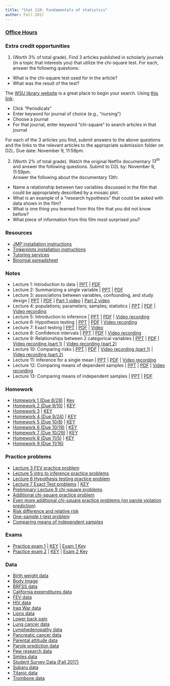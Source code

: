 ```yaml
---
title: "Stat 110: Fundamentals of statistics"
author: Fall 2017 
---
```


### [Office Hours](Schedule.html)

<!--
### Announcement

The second exam will be take place Tuesday, November 7.  Bring a blue scantron and cheat sheet, 8.5x11" with notes on front/back.  A practice exam is below.
--> 

### Extra credit opportunities

1.  (Worth 3% of total grade).  Find 3 articles published in scholarly journals (in a topic that interests you) that utilize the chi-square test.  For each, answer the following questions:
   
   * What is the chi-square test used for in the article?  
   * What was the result of the test?  

The [WSU library website](https://www.winona.edu/library/) is a great place to begin your search.  Using [this link](https://www.winona.edu/library/):

  * Click "Periodicals"
  * Enter keyword for journal of choice (e.g., "nursing")
  * Choose a journal
  * For that journal, enter keyword "chi-square" to search articles in that journal
  
For each of the 3 articles you find, submit answers to the above questions and the links to the relevant articles to the appropriate submission folder on D2L.  Due date:  November 9, 11:59pm.  

2. (Worth 2% of total grade).  Watch the original Netflix documentary *13^th^* and answer the following questions.  Submit to D2L by: November 9, 11:59pm.  
Answer the following about the documentary 13th:

* Name a relationship between two variables discussed in the film that could be appropriately described by a mosaic plot.
* What is an example of a "research hypothesis" that could be asked with data shown in the film?  
* What is one thing you learned from this film that you did not know before?  
* What piece of information from this film most surprised you? 

### Resources

* [JMP installation instructions](https://silasbergen.github.io/JMP_installation.html)
* [Tinkerplots installation instructions](https://silasbergen.github.io/Tinkerplots.pdf)
* [Tutoring services](http://www.winona.edu/tutoring/)
* [Binomial spreadsheet](https://www.dropbox.com/s/85xnt7xk9jjtt14/BinomialProbabilities.xlsx?dl=0)

<!--
### Extra credit

* 
-->


### Notes

 * Lecture 1: Introduction to data | [PPT](https://www.dropbox.com/s/sv1s4tq879y97ua/1%20-%20Introduction%20to%20data.pptx?dl=0) | [PDF](https://www.dropbox.com/s/qwwjiwlqlj7tvkz/1%20-%20Introduction%20to%20data.pdf?dl=0) 
 * Lecture 2: Summarizing a single variable | [PPT](https://www.dropbox.com/s/mztaipz6jo2w7ut/2%20-%20Summarizing%20a%20single%20variable.pptx?dl=0) | [PDF](https://www.dropbox.com/s/b3wwwk14937ce3p/2%20-%20Summarizing%20a%20single%20variable.pdf?dl=0)
 * Lecture 3: associations between variables, confounding, and study design | [PPT](https://www.dropbox.com/s/xs0nkkgsr42lb6h/3%20-%20Associations%20between%20variables.pptx?dl=0) | [PDF](https://www.dropbox.com/s/142aeehcbe3v7ww/3%20-%20Associations%20between%20variables.pdf?dl=0) | [Part 1 video](https://mediaspace.mnscu.edu/media/Stat+110A+F17A+Lecture+3+part+1/0_871iwtrh) | [Part 2 video](https://mediaspace.mnscu.edu/media/Stat+110A+F17A+Lecture+3+part+2/0_atx7myar)
 * Lecture 4: populations; parameters; samples; statistics | [PPT](https://www.dropbox.com/s/1269wlc08kprnl1/4%20-%20Populations%20and%20samples.pptx?dl=0) | [PDF](https://www.dropbox.com/s/fyzd1ca0y252m1h/4%20-%20Populations%20and%20samples.pdf?dl=0) |  [Video recording](https://mediaspace.mnscu.edu/media/Stat+110A+F17A+Lecture+4+-+populations%2C+parameters%2C+samples%2C+statistics/0_sb2ljx7v) 
* Lecture 5: Introduction to inference | [PPT](https://www.dropbox.com/s/y1e505xyomw7l4i/5%20-%20Intro%20to%20Inference.pptx?dl=0) | [PDF](https://www.dropbox.com/s/bs3j1u8pxty8j6o/5%20-%20Intro%20to%20Inference.pdf?dl=0) | [Video recording](https://mediaspace.mnscu.edu/media/Stat+110-F17A+Lecture+5/0_vghw2h1k)
* Lecture 6: Hypothesis testing | [PPT](https://www.dropbox.com/s/jfjg5tvefrm6pgw/6%20-%20Hypothesis%20testing.pptx?dl=0) | [PDF](https://www.dropbox.com/s/befmg5n3mf0hx96/6%20-%20Hypothesis%20testing.pdf?dl=0) | [Video recording](https://mediaspace.mnscu.edu/media/Stat+110A+F17+-+Lecture+6/0_tusygxeh)
* Lecture 7: Exact testing | [PPT](https://www.dropbox.com/s/skr63swl5vpog5d/7%20-%20Exact%20hypothesis%20testing.pptx?dl=0)  | [PDF](https://www.dropbox.com/s/tjn9sh1o1a6cc1h/7%20-%20Exact%20hypothesis%20testing.pdf?dl=0) | [Video](https://mediaspace.mnscu.edu/media/Stat110AF17-Lecture+7/0_5kt10il3)
* Lecture 8: Confidence intervals | [PPT](https://www.dropbox.com/s/gtczr0dy215jb7c/8%20-%20Confidence%20intervals.pptx?dl=0) | [PDF](https://www.dropbox.com/s/8rq829u9rl5zk24/8%20-%20Confidence%20intervals.pdf?dl=0) | [Video recording](https://mediaspace.mnscu.edu/media/Stat+110A+F17-Lecture+8/0_vtuxty1l)
* Lecture 9: Relationships between 2 categorical variables | [PPT](https://www.dropbox.com/s/6827lwc2kzkwxjf/9%20-%20Inference%20for%20relationships%20between%202%20categorical%20variables.pptx?dl=0) | [PDF](https://www.dropbox.com/s/nhwsgyqlvlagaov/9%20-%20Inference%20for%20relationships%20between%202%20categorical%20variables.pdf?dl=0) | [Video recording (part 1)](https://mediaspace.mnscu.edu/media/Stat+110A+F17+-+Lecture+9%2C+part+1/0_ja8u8fiz) | [Video recording (part 2)](https://mediaspace.mnscu.edu/media/Stat+110-F17A+Lecture+9%2C+part+2/0_fnghn2rz)
* Lecture 10: Comparing risks | [PPT](https://www.dropbox.com/s/f509mjzrzj80azg/10%20-%20Comparing%20risks.pptx?dl=0) | [PDF](https://www.dropbox.com/s/cr8dckk1fww44if/10%20-%20Comparing%20risks.pdf?dl=0) | [Video recording (part 1)](https://mediaspace.mnscu.edu/media/Stat110-F17A+Lecture+10+%28part+1%29/0_cfvdvutf) | [Video recording (part 2)](https://mediaspace.mnscu.edu/media/Lecture10-part2.mp4/1_vxx0sbiu)
* Lecture 11: Inference for a single mean | [PPT](https://www.dropbox.com/s/kgh17su3pddpjof/11%20-%20Inference%20for%20single%20population%20mean.pptx?dl=0) | [PDF](https://www.dropbox.com/s/iem5wuihr1twdjz/11%20-%20Inference%20for%20single%20population%20mean.pdf?dl=0) | [Video recording](https://mediaspace.mnscu.edu/media/Stat110-F17A+Lecture+11/1_chrl15lp)
* Lecture 12: Comparing means of dependent samples | [PPT](https://www.dropbox.com/s/xnck8481ih8scs4/12%20-%20Comparing%20means%20of%20two%20dependent%20samples.pptx?dl=0) | [PDF](https://www.dropbox.com/s/wxe3thqaowlf75x/12%20-%20Comparing%20means%20of%20two%20dependent%20samples.pdf?dl=0) | [Video recording](https://mediaspace.mnscu.edu/media/Stat110-F17ALecture+12/1_1588e0bj)
* Lecture 13: Comparing means of independent samples | [PPT](https://www.dropbox.com/s/leyu8qudo15y3kg/13%20-%20Comparing%20means%20of%20two%20independent%20samples.pptx?dl=0) | [PDF](https://www.dropbox.com/s/4mmi8k5mtc0ud7t/13%20-%20Comparing%20means%20of%20two%20independent%20samples.pdf?dl=0)

### Homework

* [Homework 1 (Due 8/29)](https://www.dropbox.com/s/oaa5y8q9odhm79y/HW1.docx?dl=0) | [Key](https://www.dropbox.com/s/buefxdy4m3yh391/HW1-KEY.docx?dl=0)
* [Homework 2 (Due 9/10)](https://www.dropbox.com/s/a6ip4yl4dji64xk/HW2.docx?dl=0) | [KEY](https://www.dropbox.com/s/oc2ry6ov5ftqu8w/HW2-KEY.docx?dl=0)
* [Homework 3](https://www.dropbox.com/s/2qu6ps0ni1qxhyk/HW3.docx?dl=0) | [KEY](https://www.dropbox.com/s/8zq0ctcvx3pqsec/HW3-KEY.docx?dl=0)
* [Homework 4 (Due 9/24)](https://www.dropbox.com/s/mhjmwftu8mgzhxh/HW4.docx?dl=0) | [KEY](https://www.dropbox.com/s/bc5rzwxcpuhgu4o/HW4-KEY.docx?dl=0)
* [Homework 5 (Due 10/8)](https://www.dropbox.com/s/mpo6xcbgg8r2uh6/HW5.docx?dl=0) | [KEY](https://www.dropbox.com/s/1v3biuqyb8i8f7j/HW5-KEY.docx?dl=0)
* [Homework 6 (Due 10/19)](https://www.dropbox.com/s/h7apvw26zqcsync/HW6.docx?dl=0) | [KEY](https://www.dropbox.com/s/d68i9y3ikqerwp6/HW6-KEY.docx?dl=0)
* [Homework 7 (Due 10/29)](https://www.dropbox.com/s/a0afkd6gu2n2y73/HW7.docx?dl=0) | [KEY](https://www.dropbox.com/s/u7sceb0oaz4uz7a/HW7-KEY.docx?dl=0)
* [Homework 8 (Due 11/5)](https://www.dropbox.com/s/356phg5tv0fo2u3/HW8.docx?dl=0) | [KEY](https://www.dropbox.com/s/mfn6cn8ks32oilj/HW8-KEY.docx?dl=0)
* [Homework 9 (Due 11/16)](https://www.dropbox.com/s/6k0pflm5u9omhq9/HW9.docx?dl=0)


### Practice problems

* [Lecture 3 FEV practice problem](https://www.dropbox.com/s/id0t3svswof1y3j/FEV-Confounding.docx?dl=0)
* [Lecture 5 intro to inference practice problems](https://www.dropbox.com/s/1qekwneomvsp5yw/Simulations-wormhole-swain-alabama.docx?dl=0)
* [Lecture 6 Hypothesis testing practice problem](https://www.dropbox.com/s/bc63xrg4apc7t0n/Hypothesis%20testing.docx?dl=0)
* [Lecture 7 Exact Test problems](https://www.dropbox.com/s/iz01gadmv4aw756/Binomial_Exact_Test.docx?dl=0) | [KEY](https://www.dropbox.com/s/a0mceg36yaqhr4u/Binomial_Exact_Test_KEY.docx?dl=0)
* [Preliminary Lecture 9 chi-square problems](https://www.dropbox.com/s/p25a6kley112i7s/Chisquare-preliminary-activity.docx?dl=0)
* [Additional chi-square practice problem](https://www.dropbox.com/s/6d33itu2vnf7isy/Chisquare-additional.docx?dl=0)
* [Even more additional chi-square practice problems (on parole violation prediction)](https://www.dropbox.com/s/zoagtpvpkvvgclp/Chisquare-final.docx?dl=0)
* [Risk difference and relative risk](https://www.dropbox.com/s/gl5u0mbdcofl4by/Risk-difference-relative-risk.docx?dl=0)
* [One-sample t-test problem](https://www.dropbox.com/s/kdtdp5vesoo990j/one-sample%20t-test.docx?dl=0)
* [Comparing means of independent samples](https://www.dropbox.com/s/5pc0dbbkrhrsy9q/two-sample%20t-test.docx?dl=0)

### Exams

* [Practice exam 1](https://www.dropbox.com/s/nvboy135cq62ikj/Exam1-S17.docx?dl=0) | [KEY](https://www.dropbox.com/s/p3oodthq1rqc8t9/Exam1-S17%20-%20KEY.docx?dl=0) | [Exam 1 Key](https://www.dropbox.com/s/0r5aj695h857fbk/Exam1-F17-A-KEY.docx?dl=0)
* [Practice exam 2](https://www.dropbox.com/s/uc1m1z7skk0ob22/Exam2-S17.docx?dl=0) | [KEY](https://www.dropbox.com/s/wtm717hnncm7tsy/Exam2-S17-KEY.docx?dl=0) | [Exam 2 Key](https://www.dropbox.com/s/d6doz5j41szdeh6/Exam2-F17-KEY.docx?dl=0)

### Data


-   [Birth weight
    data](https://github.com/silasbergen/CourseResources/raw/master/Data/Birthweight.jmp)
- [Body Image](https://www.dropbox.com/s/se0fo4xi45zab5v/Body_Image.jmp?dl=0)
-   [BRFSS
    data](https://www.dropbox.com/s/lbqr85a1to664n9/BRFSS.jmp?dl=0)
-   [California expenditures data](https://www.dropbox.com/s/x22xv6aljppse5b/CA_Expenditures.jmp?dl=0)
-   [FEV
    data](https://github.com/silasbergen/CourseResources/raw/master/Data/FEVdata.jmp)
-   [HIV
    data](https://github.com/silasbergen/CourseResources/raw/master/Data/HIV-Antiretroviral.jmp)
-   [Iraq War
    data](https://github.com/silasbergen/CourseResources/raw/master/Data/IraqWar.jmp)
-   [Lions
    data](https://github.com/silasbergen/CourseResources/raw/master/Data/Lions.jmp)
- [Lower back pain](https://www.dropbox.com/s/m3xysaha3lw2xct/Lower_back_pain.jmp?dl=0)
- [Lung cancer data](https://www.dropbox.com/s/atthasd2ce0xt7f/Drink-Smoke-Cancer.jmp?dl=0)
-   [Lymphedenopathy
    data](https://github.com/silasbergen/CourseResources/raw/master/Data/LymphNodes.jmp)
-   [Pancreatic cancer
    data](https://github.com/silasbergen/CourseResources/raw/master/Data/Pancreatic_Cancer_Data.jmp)
-  [Parental attitude data](https://www.dropbox.com/s/otx5y9p8b1zi14d/Parents_Attitudes.jmp?dl=0)
-   [Parole prediction data](https://www.dropbox.com/s/ehdrph7ki0ikhzl/Parole_Prediction.jmp?dl=0)  
-   [Pew research
    data](https://github.com/silasbergen/CourseResources/raw/master/Data/PewFacebookData.jmp)
-   [Smiles
    data](https://github.com/silasbergen/CourseResources/raw/master/Data/Smiles.jmp)
-   [Student Survey
    Data (Fall 2017)](https://www.dropbox.com/s/aqd6cvhs2ebagz0/StudentSurveyFall2017.jmp?dl=0)
-   [Subaru
    data](https://github.com/silasbergen/CourseResources/raw/master/Data/subarus.jmp)
-   [Titanic
    data](https://github.com/silasbergen/CourseResources/raw/master/Data/Titanic.jmp)
-   [Trombone
    data](https://github.com/silasbergen/CourseResources/raw/master/Data/trombone.jmp)







